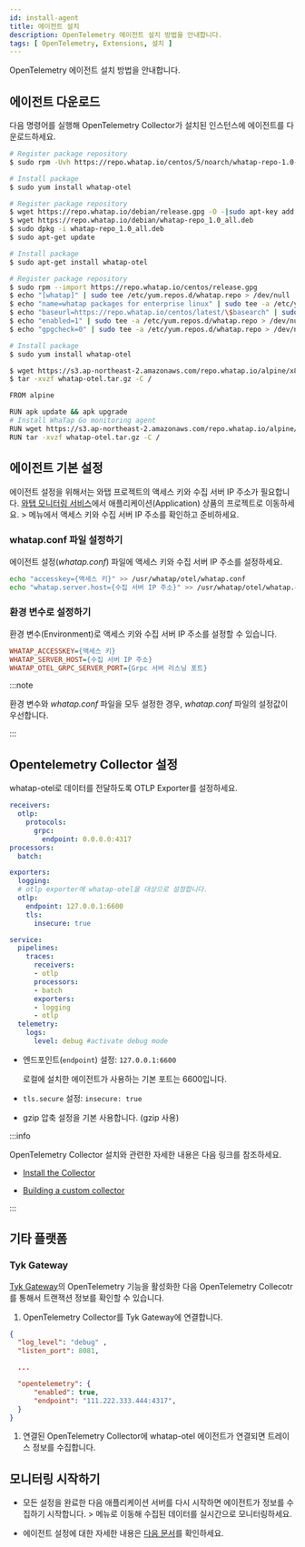 ```yaml
---
id: install-agent
title: 에이전트 설치
description: OpenTelemetry 에이전트 설치 방법을 안내합니다.
tags: [ OpenTelemetry, Extensions, 설치 ]
---
```


OpenTelemetry 에이전트 설치 방법을 안내합니다. 

## 에이전트 다운로드

다음 명령어를 실행해 OpenTelemetry Collector가 설치된 인스턴스에 에이전트를 다운로드하세요.

<Tabs groupId="os">
<TabItem value="rc" label="Red Hat/Centos">

```bash
# Register package repository
$ sudo rpm -Uvh https://repo.whatap.io/centos/5/noarch/whatap-repo-1.0-1.noarch.rpm

# Install package
$ sudo yum install whatap-otel
```

</TabItem>

<TabItem value="du" label="Debian/Ubuntu">

```bash
# Register package repository
$ wget https://repo.whatap.io/debian/release.gpg -O -|sudo apt-key add -
$ wget https://repo.whatap.io/debian/whatap-repo_1.0_all.deb
$ sudo dpkg -i whatap-repo_1.0_all.deb
$ sudo apt-get update

# Install package
$ sudo apt-get install whatap-otel
```

</TabItem>

<TabItem value="al" label="Amazon Linux">

```bash
# Register package repository
$ sudo rpm --import https://repo.whatap.io/centos/release.gpg
$ echo "[whatap]" | sudo tee /etc/yum.repos.d/whatap.repo > /dev/null
$ echo "name=whatap packages for enterprise linux" | sudo tee -a /etc/yum.repos.d/whatap.repo > /dev/null
$ echo "baseurl=https://repo.whatap.io/centos/latest/\$basearch" | sudo tee -a /etc/yum.repos.d/whatap.repo > /dev/null
$ echo "enabled=1" | sudo tee -a /etc/yum.repos.d/whatap.repo > /dev/null
$ echo "gpgcheck=0" | sudo tee -a /etc/yum.repos.d/whatap.repo > /dev/null

# Install package
$ sudo yum install whatap-otel
```

</TabItem>

<TabItem value="apl" label="Alpine Linux">

```bash
$ wget https://s3.ap-northeast-2.amazonaws.com/repo.whatap.io/alpine/x86_64/whatap-otel.tar.gz
$ tar -xvzf whatap-otel.tar.gz -C /
```

</TabItem>

<TabItem value="apldocker" label="Alpine Linux Docker">

```bash title="FROM alpine"
FROM alpine

RUN apk update && apk upgrade
# Install WhaTap Go monitoring agent
RUN wget https://s3.ap-northeast-2.amazonaws.com/repo.whatap.io/alpine/x86_64/whatap-otel.tar.gz
RUN tar -xvzf whatap-otel.tar.gz -C /
```

</TabItem>

</Tabs>


## 에이전트 기본 설정

에이전트 설정을 위해서는 와탭 프로젝트의 액세스 키와 수집 서버 IP 주소가 필요합니다. [와탭 모니터링 서비스](https://service.whatap.io)에서 애플리케이션(Application) 상품의 프로젝트로 이동하세요. <Cmdname sid="management" className="uitext" /> &gt; <Cmdname sid="agentInstall" className="uitext" /> 메뉴에서 액세스 키와 수집 서버 IP 주소를 확인하고 준비하세요.

### whatap.conf 파일 설정하기

에이전트 설정(*whatap.conf*) 파일에 액세스 키와 수집 서버 IP 주소를 설정하세요.

```bash
echo "accesskey={액세스 키}" >> /usr/whatap/otel/whatap.conf
echo "whatap.server.host={수집 서버 IP 주소}" >> /usr/whatap/otel/whatap.conf
```

### 환경 변수로 설정하기

환경 변수(Environment)로 액세스 키와 수집 서버 IP 주소를 설정할 수 있습니다.

```ini
WHATAP_ACCESSKEY={액세스 키}
WHATAP_SERVER_HOST={수집 서버 IP 주소}
WHATAP_OTEL_GRPC_SERVER_PORT={Grpc 서버 리스닝 포트}
```

:::note

환경 변수와 *whatap.conf* 파일을 모두 설정한 경우,  *whatap.conf* 파일의 설정값이 우선합니다.

:::


## Opentelemetry Collector 설정

whatap-otel로 데이터를 전달하도록 OTLP Exporter를 설정하세요.

```yaml title="otel-collector-config.yaml" showLineNumbers{13,14-15}
receivers:
  otlp:
    protocols:
      grpc:
        endpoint: 0.0.0.0:4317
processors:
  batch:

exporters:
  logging:
  # otlp exporter에 whatap-otel을 대상으로 설정합니다.  
  otlp:
    endpoint: 127.0.0.1:6600
    tls:
      insecure: true

service:
  pipelines:
    traces:
      receivers:
      - otlp
      processors:
      - batch
      exporters:
      - logging
      - otlp
  telemetry:
    logs:
      level: debug #activate debug mode
```

* 엔드포인트(`endpoint`) 설정: `127.0.0.1:6600`

  로컬에 설치한 에이전트가 사용하는 기본 포트는 6600입니다.

* `tls.secure` 설정: `insecure: true`

* gzip 압축 설정을 기본 사용합니다. (gzip 사용)


:::info

OpenTelemetry Collector 설치와 관련한 자세한 내용은 다음 링크를 참조하세요.

* [Install the Collector](https://opentelemetry.io/docs/collector/installation/)

* [Building a custom collector](https://opentelemetry.io/docs/collector/custom-collector/)

:::


## 기타 플랫폼

### Tyk Gateway

[Tyk Gateway](https://tyk.io/)의 OpenTelemetry 기능을 활성화한 다음 OpenTelemetry Collecotr를 통해서 트랜잭션 정보를 확인할 수 있습니다. 

1. OpenTelemetry Collector를 Tyk Gateway에 연결합니다. 

  ```json title="tyk.conf"
  {
    "log_level": "debug" ,
    "listen_port": 8081,

    ...

    "opentelemetry": {
        "enabled": true,
        "endpoint": "111.222.333.444:4317",
    }
  }
  ```

1. 연결된 OpenTelemetry Collector에 whatap-otel 에이전트가 연결되면 트레이스 정보를 수집합니다.


## 모니터링 시작하기

* 모든 설정을 완료한 다음 애플리케이션 서버를 다시 시작하면 에이전트가 정보를 수집하기 시작합니다. <Cmdname sid="dashboard" className="uitext" /> &gt; <Cmdname sid="application_dashboard" className="uitext" /> 메뉴로 이동해 수집된 데이터를 실시간으로 모니터링하세요.

* 에이전트 설정에 대한 자세한 내용은 [다음 문서](set-agent)를 확인하세요.
